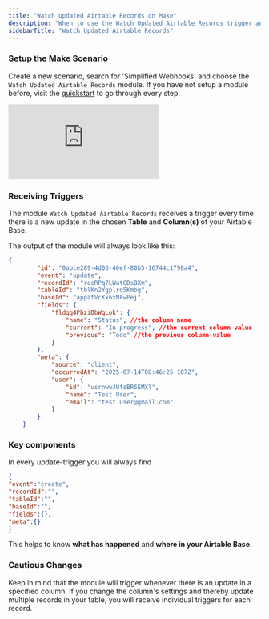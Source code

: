 ```yaml
---
title: "Watch Updated Airtable Records on Make"
description: "When to use the Watch Updated Airtable Records trigger and what to expect."
sidebarTitle: "Watch Updated Airtable Records"
---
```


### Setup the Make Scenario

Create a new scenario, search for 'Simplified Webhooks' and choose the `Watch Updated Airtable Records` module. If you have not setup a module before, visit the [quickstart](https://simplified-webhooks.com/docs/quickstart) to go through every step.

<Accordion title="Video Walkthrough" icon="sparkles">
        <iframe
  className="w-full aspect-video rounded-xl"
  src="https://www.youtube.com/embed/-tL_pGjERhg"
  title="How to instantly trigger Make Scenarios for *Updated* Airtable Records without using a Script!"
  frameBorder="0"
  allow="accelerometer; autoplay; clipboard-write; encrypted-media; gyroscope; picture-in-picture"
  allowFullScreen
></iframe>
</Accordion>

### Receiving Triggers

The module `Watch Updated Airtable Records` receives a trigger every time there is a new update in the chosen **Table** and **Column(s)** of your Airtable Base.

The output of the module will always look like this:

```json expandable
{
        "id": "0abce289-4d03-46ef-80b5-16744c1798a4",
        "event": "update",
        "recordId": "recRPq7LWatCDsBXm",
        "tableId": "tblKn2Ygplrq5Kmbg",
        "baseId": "appatVcKk6xNFwPej",
        "fields": {
            "fldqg4PbziDbWgLok": {
                "name": "Status", //the column name
                "current": "In progress", //the current column value
                "previous": "Todo" //the previous column value
            }
        },
        "meta": {
            "source": "client",
            "occurredAt": "2025-07-14T08:46:25.107Z",
            "user": {
                "id": "usrnwwJUfsBR6EMXl",
                "name": "Test User",
                "email": "test.user@gmail.com"
            }
        }
    }
```

### Key components

In every update-trigger you will always find

```json
{
"event":"create",
"recordId":"",
"tableId":"",
"baseId":"",
"fields":{},
"meta":{}
}
```

This helps to know **what has happened** and **where in your Airtable Base**.

### Cautious Changes

Keep in mind that the module will trigger whenever there is an update in a specified column. If you change the  column's settings and thereby update multiple records in your table, you will receive individual triggers for each record.